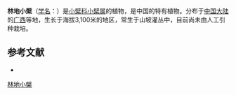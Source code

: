 {{Speciesbox
| name = 林地小檗
| status = 
| status_system = 
| image =
| genus = Berberis
| species = nemorosa
| authority = Schneid.
}}

'''林地小檗'''（[[学名|学名]]：{{lang|la|''Berberis nemorosa''}}）是[[小檗科|小檗科]][[小檗属|小檗属]]的植物，是中国的特有植物。分布于[[中国大陆|中国大陆]]的[[广西|广西]]等地，生长于海拔3,100米的地区，常生于山坡灌丛中，目前尚未由人工引种栽培。

== 参考文献 ==
<div class="references-small">
* {{cite web| url =http://www.bioinfo.cn/db05/KmzwSpecies.php?action=view&id=1118| title =林地小檗| work =《中国高等植物数据库全库》| publisher =中国科学院微生物研究所| author =昆明植物研究所| accessdate =2009-02-22| deadurl =yes| archiveurl =https://web.archive.org/web/20160305011632/http://www.bioinfo.cn/db05/KmzwSpecies.php?action=view&id=1118| archivedate =2016-03-05}}
</div>
{{Taxonbar|from=Q11105784}}

[[Category:小檗属|林地小檗]]


{{植物小作品}}